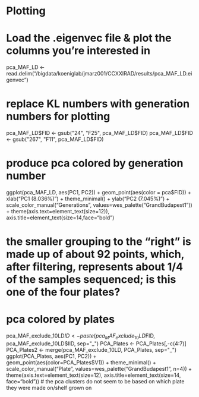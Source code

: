 # Plotting
# Load the .eigenvec file & plot the columns you're interested in
pca_MAF_LD <- read.delim("/bigdata/koeniglab/jmarz001/CCXXIRAD/results/pca_MAF_LD.eigenvec")

# replace KL numbers with generation numbers for plotting
pca_MAF_LD$FID <- gsub("24", "F25", pca_MAF_LD$FID)
pca_MAF_LD$FID <- gsub("267", "F11", pca_MAF_LD$FID)

# produce pca colored by generation number
ggplot(pca_MAF_LD, aes(PC1, PC2)) + geom_point(aes(color = pca$FID)) + xlab("PC1 (8.036%)") + theme_minimal() + ylab("PC2 (7.045%)") + scale_color_manual("Generations", values=wes_palette("GrandBudapest1")) + theme(axis.text=element_text(size=12)), axis.title=element_text(size=14,face="bold")


# the smaller grouping to the "right" is made up of about 92 points, which, after filtering, represents about 1/4 of the samples sequenced; is this one of the four plates?
# pca colored by plates
pca_MAF_exclude_10LD$ID <- paste(pca_MAF_exclude_10LD$FID, pca_MAF_exclude_10LD$IID, sep="_")
PCA_Plates <- PCA_Plates[,-c(4:7)]
PCA_Plates2 <- merge(pca_MAF_exclude_10LD, PCA_Plates, sep="_")
ggplot(PCA_Plates, aes(PC1, PC2)) + geom_point(aes(color=PCA_Plates$V1)) + theme_minimal() + scale_color_manual("Plate", values=wes_palette("GrandBudapest1", n=4)) + theme(axis.text=element_text(size=12), axis.title=element_text(size=14, face="bold"))
# the pca clusters do not seem to be based on which plate they were made on/shelf grown on
